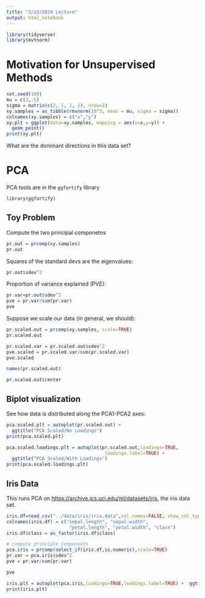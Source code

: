 ```yaml
---
title: "3/13/2024 Lecture"
output: html_notebook
---
```


```r
library(tidyverse)
library(mvtnorm)
```

# Motivation for Unsupervised Methods

```r
set.seed(100)
mu = c(3,-5)
sigma = matrix(c(2, 1, 1, 2), nrow=2)
xy.samples = as_tibble(rmvnorm(10^3, mean = mu, sigma = sigma))
colnames(xy.samples) = c("x","y")
xy.plt = ggplot(data=xy.samples, mapping = aes(x=x,y=y)) + 
  geom_point()
print(xy.plt)
```

What are the dominant directions in this data set?

# PCA

PCA tools are in the `ggfortify` library

```r
library(ggfortify)
```

## Toy Problem

Compute the two principal componetns

```r
pr.out = prcomp(xy.samples)
pr.out
```

Squares of the standard devs are the eigenvalues:

```r
pr.out$sdev^2
```

Proportion of variance explained (PVE):

```r
pr.var=pr.out$sdev^2
pve = pr.var/sum(pr.var)
pve
```

Suppose we scale our data (in general, we should):

```r
pr.scaled.out = prcomp(xy.samples, scale=TRUE)
pr.scaled.out
```

```r
pr.scaled.var = pr.scaled.out$sdev^2
pve.scaled = pr.scaled.var/sum(pr.scaled.var)
pve.scaled
```

```r
names(pr.scaled.out)
```

```r
pr.scaled.out$center
```

## Biplot visualization

See how data is distributed along the PCA1-PCA2 axes:

```r
pca.scaled.plt = autoplot(pr.scaled.out) + 
  ggtitle("PCA Scaled/No Loadings")
print(pca.scaled.plt)

pca.scaled.loadings.plt = autoplot(pr.scaled.out,loadings=TRUE,
                                    loadings.label=TRUE) + 
  ggtitle("PCA Scaled/With Loadings")
print(pca.scaled.loadings.plt)
```

## Iris Data

This runs PCA on <https://archive.ics.uci.edu/ml/datasets/iris>, the iris data set.

```r
iris.df=read_csv("../data/iris/iris.data",col_names=FALSE, show_col_types = FALSE)
colnames(iris.df) = c("sepal.length", "sepal.width", 
                       "petal.length", "petal.width", "class")
iris.df$class = as_factor(iris.df$class)

# compute principle components
pca.iris = prcomp(select_if(iris.df,is.numeric),scale=TRUE)
pr.var = pca.iris$sdev^2
pve = pr.var/sum(pr.var)

pve
```

```r
iris.plt = autoplot(pca.iris,loadings=TRUE,loadings.label=TRUE) +  ggtitle("PCA of Iris Data")
print(iris.plt)
```
